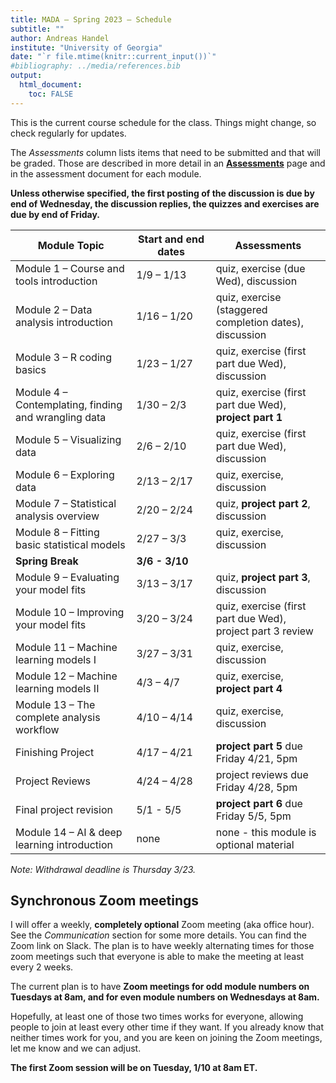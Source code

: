 ---
title: MADA – Spring 2023 – Schedule
subtitle: ""
author: Andreas Handel
institute: "University of Georgia"
date: "`r file.mtime(knitr::current_input())`"
#bibliography: ../media/references.bib
output: 
  html_document:
    toc: FALSE
---

This is the current course schedule for the class. Things might change, so check regularly for updates.

The *Assessments* column lists items that need to be submitted and that will be graded. Those are described in more detail in an [**Assessments**](./Course_Assessments.html) page and in the assessment document for each module.

**Unless otherwise specified, the first posting of the discussion is due by end of Wednesday, the discussion replies, the quizzes and exercises are due by end of Friday.**

| **Module Topic**                                      | **Start and end dates** | **Assessments**                                            |
|---------------------------|------------------|--------------------------|
| Module 1 -- Course and tools introduction             | 1/9 -- 1/13             | quiz, exercise (due Wed), discussion                       |
| Module 2 -- Data analysis introduction                | 1/16 -- 1/20            | quiz, exercise (staggered completion dates), discussion    |
| Module 3 -- R coding basics                           | 1/23 -- 1/27            | quiz, exercise (first part due Wed), discussion            |
| Module 4 -- Contemplating, finding and wrangling data | 1/30 -- 2/3             | quiz, exercise (first part due Wed), **project part 1**    |
| Module 5 -- Visualizing data                          | 2/6 -- 2/10             | quiz, exercise (first part due Wed), discussion            |
| Module 6 -- Exploring data                            | 2/13 -- 2/17            | quiz, exercise, discussion                                 |
| Module 7 -- Statistical analysis overview             | 2/20 -- 2/24            | quiz, **project part 2**, discussion                       |
| Module 8 -- Fitting basic statistical models          | 2/27 -- 3/3             | quiz, exercise, discussion                                 |
| **Spring Break**                                      | **3/6 - 3/10**          |                                                            |
| Module 9 -- Evaluating your model fits                | 3/13 -- 3/17            | quiz, **project part 3**, discussion                       |
| Module 10 -- Improving your model fits                | 3/20 -- 3/24            | quiz, exercise (first part due Wed), project part 3 review |
| Module 11 -- Machine learning models I                | 3/27 -- 3/31            | quiz, exercise, discussion                                 |
| Module 12 -- Machine learning models II               | 4/3 -- 4/7              | quiz, exercise, **project part 4**                         |
| Module 13 -- The complete analysis workflow           | 4/10 -- 4/14            | quiz, exercise, discussion                                 |
| Finishing Project                                     | 4/17 -- 4/21            | **project part 5** due Friday 4/21, 5pm                    |
| Project Reviews                                       | 4/24 -- 4/28            | project reviews due Friday 4/28, 5pm                       |
| Final project revision                                | 5/1 - 5/5               | **project part 6** due Friday 5/5, 5pm                     |
| Module 14 -- AI & deep learning introduction          | none                    | none - this module is optional material                    |

*Note: Withdrawal deadline is Thursday 3/23.*

## Synchronous Zoom meetings

I will offer a weekly, **completely optional** Zoom meeting (aka office hour). See the *Communication* section for some more details. You can find the Zoom link on Slack. The plan is to have weekly alternating times for those zoom meetings such that everyone is able to make the meeting at least every 2 weeks.

The current plan is to have **Zoom meetings for odd module numbers on Tuesdays at 8am, and for even module numbers on Wednesdays at 8am.**

Hopefully, at least one of those two times works for everyone, allowing people to join at least every other time if they want. If you already know that neither times work for you, and you are keen on joining the Zoom meetings, let me know and we can adjust.

**The first Zoom session will be on Tuesday, 1/10 at 8am ET.**
